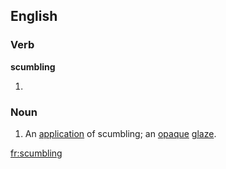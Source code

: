 
==English==

===Verb===
'''scumbling'''

# {{present participle of|scumble}}

===Noun===
{{en-noun}}

# An [[application]] of scumbling; an [[opaque]] [[glaze]].

[[fr:scumbling]]